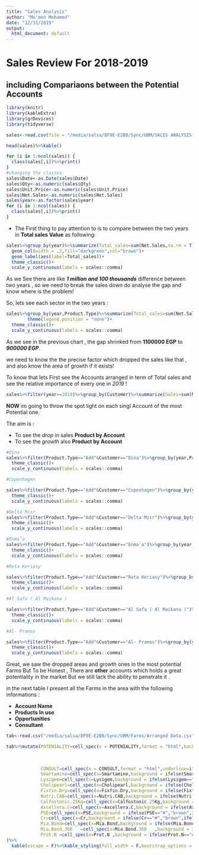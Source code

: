 ```yaml
---
title: "Sales Analysis"
author: "Mo'men Mohamed"
date: "12/31/2019"
output:
  html_document: default
---
```

# Sales Review For 2018-2019 
## including Compariaons between the Potential Accounts 

```r
library(knitr)
library(kableExtra)
library(grDevices)
library(tidyverse)
```

```r
sales<-read.csv(file = "/media/salsa/8F9E-E2B8/Sync/UBM/SALES ANALYSIS 018-019.csv")

head(sales)%>%kable()

for (i in 1:ncol(sales)) {
  class(sales[,i])%>%print()
}
#changing the classes
sales$Date<-as.Date(sales$Date)
sales$Qty<-as.numeric(sales$Qty)
sales$Unit.Price<-as.numeric(sales$Unit.Price)
sales$Net.Sales<-as.numeric(sales$Net.Sales)
sales$year<-as.factor(sales$year)
for (i in 1:ncol(sales)) {
  class(sales[,i])%>%print()
}
```



 - The First thing to pay attention to is to compare between the two years in **Total sales Value** as following:


```r
sales%>%group_by(year)%>%summarize(Total_sales=sum(Net.Sales,na.rm = T))%>%ggplot(aes(x=year,y=Total_sales))+
  geom_col(width = .3,fill="darkgreen",col="brown")+
  geom_label(aes(label=Total_sales))+
  theme_classic()+
  scale_y_continuous(labels = scales::comma)

```

 As we See there are like __*1 million and 100 thousands*__ difference between two years , so we need to break the sales down do analyse the gap and know where is the problem!

 So, lets see each sector in the two years :


```r
sales%>%group_by(year,Product.Type)%>%summarize(Total_sales=sum(Net.Sales,na.rm = T))%>%ggplot(aes(x=year,y=Total_sales,fill=Product.Type))+geom_col()+geom_text(aes(label=Total_sales,angle=45),check_overlap = T)+facet_grid(.~Product.Type)+
        theme(legend.position = "none")+
  theme_classic()+
  scale_y_continuous(labels = scales::comma)

```

 As we see in the previous chart , the gap shrinked from **1100000 EGP** to ***900000 EGP***.

 we need to know the the precise factor which dropped the sales like that , and also know the area of growth if it exists!

 To know that lets First see the Accounts arranged in term of Total sales and see the relative importance of every one  in *2019* !

```r
sales%>%filter(year==2019)%>%group_by(Customer)%>%summarize(Sales=sum(Net.Sales,na.rm = T))%>%arrange(desc(Sales))%>%kable(format = "html")%>%kable_styling(c("striped","bordered","condensed","hover","responsive"),full_width = F,fixed_thead = T)%>%column_spec(column = 1,bold = T,color = "brown",background = "white")%>%column_spec(column = 2,italic = T,bold = T)

```

 **NOW** im going to throw the spot light on each singl Account of the most Potential one.

 The aim is :

 - To see the *drop* in sales **Product by Account**
 - To see the *growth* also **Product by Account**

```r

#Dina
sales%>%filter(Product.Type=="Add"&Customer=="Dina")%>%group_by(year,Products)%>%summarize(Total=(sum(Qty,na.rm = T)*25)/1000)%>%ggplot(aes(x=year,y=Total,fill=Products))+geom_col()+geom_label(aes(label=Total))+facet_grid(.~Products)+ggtitle(label = "Dina :0")+
  theme_classic()+
  scale_y_continuous(labels = scales::comma)

#Copenhagen

sales%>%filter(Product.Type=="Add"&Customer=="Copenhagen")%>%group_by(year,Products)%>%summarize(Total=(sum(Qty,na.rm = T)*25)/1000)%>%ggplot(aes(x=year,y=Total,fill=Products))+geom_col()+geom_label(aes(label=Total))+facet_grid(.~Products)+ggtitle(label = "Copenhagen")+
  theme_classic()+
  scale_y_continuous(labels = scales::comma)

#Delta Misr
sales%>%filter(Product.Type=="Add"&Customer=="Delta Misr")%>%group_by(year,Products)%>%summarize(Total=(sum(Qty,na.rm = T)*25)/1000)%>%ggplot(aes(x=year,y=Total,fill=Products))+geom_col()+geom_label(aes(label=Total))+facet_grid(.~Products)+ggtitle(label = "Delta Misr")+
  theme_classic()+
  scale_y_continuous(labels = scales::comma)

#Enma’a
sales%>%filter(Product.Type=="Add"&Customer=="Enma'a")%>%group_by(year,Products)%>%summarize(Total=(sum(Qty,na.rm=T)*25)/1000)%>%ggplot(aes(x=year,y=Total))+geom_col(width = .3,fill="purple")+geom_label(aes(label=Total))+facet_grid(.~Products)+ggtitle(label = "Enma’a")+
  theme_classic()+
  scale_y_continuous(labels = scales::comma)

#Reta Keriasy

sales%>%filter(Product.Type=="Add"&Customer=="Reta Keriasy")%>%group_by(year,Products)%>%summarize(Total=(sum(Qty,na.rm = T)*25)/1000)%>%ggplot(aes(x=year,y=Total,fill=Products))+geom_col()+geom_label(aes(label=Total))+facet_grid(.~Products)+ggtitle(label = "Reta Keriasy")+
  theme_classic()+
  scale_y_continuous(labels = scales::comma)

#Al Safa ( Al Maikana )

sales%>%filter(Product.Type=="Add"&Customer=="Al Safa ( Al Maikana )")%>%group_by(year,Products)%>%summarize(Total=(sum(Qty,na.rm = T)*25)/1000)%>%ggplot(aes(x=year,y=Total,fill=Products))+geom_col()+geom_label(aes(label=Total))+facet_grid(.~Products)+ggtitle(label = "Al Safa ( Al Maikana )")+
  theme_classic()+
  scale_y_continuous(labels = scales::comma)

#Al- Pramos	

sales%>%filter(Product.Type=="Add"&Customer=="Al- Pramos")%>%group_by(year,Products)%>%summarize(Total=(sum(Qty,na.rm = T)*25)/1000)%>%ggplot(aes(x=year,y=Total,fill=Products))+geom_col()+geom_label(aes(label=Total))+facet_grid(.~Products)+ggtitle(label = "Al- Pramos")+
  theme_classic()+
  scale_y_continuous(labels = scales::comma)
```

 Great, we saw the dropped areas and growth ones in the most potential Farms But To be Honest , There are **other** accounts which holds a great potentiality in the market But we still lack the ability to penetrate it .

 in the next table I present all the Farms in the area with the following informations :

 - **Account Name**
 - **Products In use**
 - **Opportunities**
 - **Consultant** 


```r
tab<-read.csv("/media/salsa/8F9E-E2B8/Sync/UBM/Farms/Arranged Data.csv")

tab%>%mutate(POTENIALITY=cell_spec(x = POTENIALITY,format = "html",background = ifelse(POTENIALITY=="*****","darkolivegreen",
                                                                                       ifelse(POTENIALITY=="****","darkred",
                                                                                              ifelse(POTENIALITY=="***","darkorange",
                                                                                                     ifelse(POTENIALITY=="**","gray","white")))),color = "white"),
             CONSULT=cell_spec(x = CONSULT,format = "html",underline=ifelse(CONSULT=="Hegazy"|CONSULT=="Hazem",T,F),bold = ifelse(CONSULT=="Hegazy",T,F)),
             Smartamine=cell_spec(x=Smartamine,background = ifelse(Smartamine=="#","brown",ifelse(Smartamine=="%","gray","white")),color = "white"),
             Lysigem=cell_spec(x=Lysigem,background = ifelse(Lysigem=="#","brown",ifelse(Lysigem=="%","gray","white")),color = "white"),
             Cholipearl=cell_spec(x=Cholipearl,background = ifelse(Cholipearl=="#","brown",ifelse(Cholipearl=="%","gray","white")),color = "white"),
             Fixfin.Dry=cell_spec(x=Fixfin.Dry,background = ifelse(Fixfin.Dry=="#","brown",ifelse(Fixfin.Dry=="%","gray","white")),color = "white"),
             Nutri.CAB=cell_spec(x=Nutri.CAB,background = ifelse(Nutri.CAB=="#","brown",ifelse(Nutri.CAB=="%","gray","white")),color = "white"),
             Calfostonic.25Kg=cell_spec(x=Calfostonic.25Kg,background = ifelse(Calfostonic.25Kg=="#","brown",ifelse(Calfostonic.25Kg=="%","gray","white")),color = "white"),
             Axcellera.C=cell_spec(x=Axcellera.C,background = ifelse(Axcellera.C=="#","brown",ifelse(Axcellera.C=="%","gray","white")),color = "white"),
             PSE=cell_spec(x=PSE,background = ifelse(PSE=="#","brown",ifelse(PSE=="%","gray","white")),color = "white"),
             Cr=cell_spec(x=Cr,background = ifelse(Cr=="#","brown",ifelse(Cr=="%","gray","white")),color = "white"),
             Mia.Bond=cell_spec(x=Mia.Bond,background = ifelse(Mia.Bond=="#","brown",ifelse(Mia.Bond=="%","gray","white")),color = "white"),
             Mia.Bond.360	=cell_spec(x=Mia.Bond.360	,background = ifelse(Mia.Bond.360=="#","brown",ifelse(Mia.Bond.360=="%","gray","white")),color = "white"),
             Prot.N	=cell_spec(x=Prot.N	,background = ifelse(Prot.N=="#","brown",ifelse(Prot.N=="%","gray","white")),color = "white")
)%>%
  kable(escape = F)%>%kable_styling(full_width = F,bootstrap_options = c("straped","responsive"))%>%kable_styling(bootstrap_options = c("striped","hover"),full_width = F,fixed_thead = T)
```
